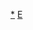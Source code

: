 {{Navbox
| name=埃及體育國家隊
| title = [[埃及|<span style="color:white;">埃及</span>]][[國家隊|<span style="color:white;">體育國家隊</span>]]
| state = {{{state<includeonly>|collapsed</includeonly>}}}
| listclass = hlist
|titlestyle = background:red; color:black;border:2px solid
|belowstyle = background:white; color:#FFCF48;border:1px solid
| groupstyle = background:red; color:black;border:2px solid
|list1 =
* 籃球
** [[埃及國家女子籃球隊|女子]]
** [[埃及國家籃球隊|男子]]
* [[埃及國家板球隊|板球]]
* 手球
** [[埃及國家女子手球隊|女子]]
** [[埃及國家手球隊|男子]]
** [[埃及國家沙灘手球隊|沙灘]]
* 足球
** [[埃及國家女子足球隊|女子]]
** [[埃及國家足球隊|男子]]
** [[埃及國家U17足球隊|男子U17]]
** [[埃及國家U20足球隊|男子U20]]
** [[埃及國家U23足球隊|奧運]]
* 五人制足球
** [[埃及國家女子五人制足球隊|女子]]
** [[埃及國家五人制足球隊|男子]]
* [[Egypt national roller hockey team|Roller Hockey]]
* 壁球
** [[埃及國家女子壁球隊|女子]]
** [[埃及國家男子壁球隊|男子]]
* 網球
** [[埃及台維斯盃代表隊|男子]]
** [[埃及聯邦盃代表隊|女子]]
* 排球
** [[埃及國家男子排球隊|男子]]
** [[埃及國家女子排球隊|女子]]
* 水球
** [[埃及國家男子水球隊|男子]]
** [[埃及國家女子水球隊|女子]]
|belowclass = hlist
|below  = 
* [[全非運動會埃及代表團|<span style="color:black;">全非運動會</span>]]
* [[地中海運動會埃及代表團|<span style="color:black;">地中海運動會</span>]]
* [[奧林匹克運動會埃及代表團|<span style="color:black;"> 奧運</span>]]
* [[帕拉林匹克運動會埃及代表團|<span style="color:black;"> 帕運</span>]]
* [[泛阿拉伯運動會埃及代表團|<span style="color:black;">泛阿拉伯運動會</span>]]
}}<noinclude>
{{collapsible option}}
[[Category:埃及體育國家隊|*]]
[[Category:體育國家隊導航模板|E]]
</noinclude>